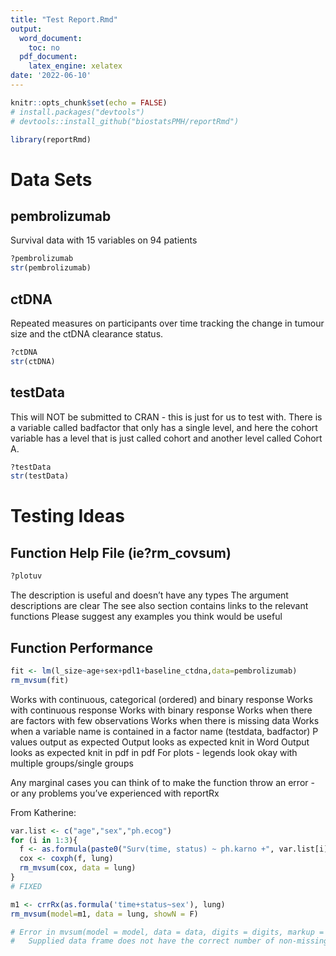 ---
title: "Test Report.Rmd"
output: 
  word_document:
    toc: no
  pdf_document:
    latex_engine: xelatex
date: '2022-06-10'
---

```{r setup, include=FALSE}
knitr::opts_chunk$set(echo = FALSE)
# install.packages("devtools")
# devtools::install_github("biostatsPMH/reportRmd")

library(reportRmd)
```

# Data Sets

## pembrolizumab

Survival data with 15 variables on 94 patients
```{r}
?pembrolizumab
str(pembrolizumab)
```


## ctDNA
Repeated measures on participants over time tracking the change in tumour size and the ctDNA clearance status.
```{r}
?ctDNA
str(ctDNA)
```

## testData

This will NOT be submitted to CRAN - this is just for us to test with. There is a variable called badfactor that only has a single level, and here the cohort variable has a level that is just called cohort and another level called Cohort A. 

```{r}
?testData
str(testData)
```

# Testing Ideas

## Function Help File (ie?rm_covsum)

```{r}
?plotuv
```

The description is useful and doesn't have any types
The argument descriptions are clear
The see also section contains links to the relevant functions
Please suggest any examples you think would be useful

## Function Performance

```{r}
fit <- lm(l_size~age+sex+pdl1+baseline_ctdna,data=pembrolizumab)
rm_mvsum(fit)
```

Works with continuous, categorical (ordered) and binary response
Works with continuous response
Works with binary response
Works when there are factors with few observations
Works when there is missing data
Works when a variable name is contained in a factor name (testdata, badfactor)
P values output as expected
Output looks as expected knit in Word
Output looks as expected knit in pdf in pdf
For plots - legends look okay with multiple groups/single groups

Any marginal cases you can think of to make the function throw an error - or any problems you've experienced with reportRx

From Katherine:
```{r}
var.list <- c("age","sex","ph.ecog")
for (i in 1:3){
  f <- as.formula(paste0("Surv(time, status) ~ ph.karno +", var.list[i]))
  cox <- coxph(f, lung)
  rm_mvsum(cox, data = lung)
}
# FIXED

m1 <- crrRx(as.formula('time+status~sex'), lung)
rm_mvsum(model=m1, data = lung, showN = F)

# Error in mvsum(model = model, data = data, digits = digits, markup = FALSE,  : 
#   Supplied data frame does not have the correct number of non-missing rows.



```

